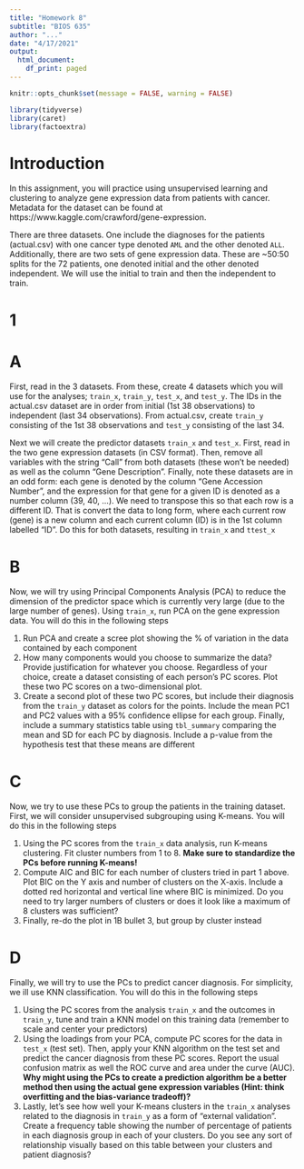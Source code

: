 ```yaml
---
title: "Homework 8"
subtitle: "BIOS 635"
author: "..."
date: "4/17/2021"
output:
  html_document:
    df_print: paged
---
```


```r
knitr::opts_chunk$set(message = FALSE, warning = FALSE)
```

```r
library(tidyverse)
library(caret)
library(factoextra)
```

# Introduction

In this assignment, you will practice using unsupervised learning and clustering to analyze gene expression data from patients with cancer.  Metadata for the dataset can be found at https://www.kaggle.com/crawford/gene-expression.

There are three datasets.  One include the diagnoses for the patients (actual.csv) with one cancer type denoted `AML` and the other denoted `ALL`.  Additionally, there are two sets of gene expression data.  These are ~50:50 splits for the 72 patients, one denoted initial and the other denoted independent.  We will use the initial to train and then the independent to train.

# 1
# A 
First, read in the 3 datasets.  From these, create 4 datasets which you will use for the analyses; `train_x`, `train_y`, `test_x`, and `test_y`.  The IDs in the actual.csv dataset are in order from initial (1st 38 observations) to independent (last 34 observations).  From actual.csv, create `train_y` consisting of the 1st 38 observations and `test_y` consisting of the last 34.

Next we will create the predictor datasets `train_x` and `test_x`.  First, read in the two gene expression datasets (in CSV format).  Then, remove all variables with the string "Call" from both datasets (these won't be needed) as well as the column "Gene Description".  Finally, note these datasets are in an odd form: each gene is denoted by the column "Gene Accession Number", and the expression for that gene for a given ID is denoted as a number column (39, 40, ...).  We need to transpose this so that each row is a different ID.  That is convert the data to long form, where each current row (gene) is a new column and each current column (ID) is in the 1st column labelled "ID".  Do this for both datasets, resulting in `train_x` and `ttest_x`

# B
Now, we will try using Principal Components Analysis (PCA) to reduce the dimension of the predictor space which is currently very large (due to the large number of genes).  Using `train_x`, run PCA on the gene expression data.  You will do this in the following steps

1) Run PCA and create a scree plot showing the % of variation in the data contained by each component
2) How many components would you choose to summarize the data?  Provide justification for whatever you choose.  Regardless of your choice, create a dataset consisting of each person's PC scores.  Plot these two PC scores on a two-dimensional plot.
3) Create a second plot of these two PC scores, but include their diagnosis from the `train_y` dataset as colors for the points.  Include the mean PC1 and PC2 values with a 95% confidence ellipse for each group.  Finally, include a summary statistics table using `tbl_summary` comparing the mean and SD for each PC by diagnosis.  Include a p-value from the hypothesis test that these means are different

# C
Now, we try to use these PCs to group the patients in the training dataset.  First, we will consider unsupervised subgrouping using K-means.  You will do this in the following steps

1) Using the PC scores from the `train_x` data analysis, run K-means clustering.  Fit cluster numbers from 1 to 8.  **Make sure to standardize the PCs before running K-means!**
2) Compute AIC and BIC for each number of clusters tried in part 1 above.  Plot BIC on the Y axis and number of clusters on the X-axis.  Include a dotted red horizontal and vertical line where BIC is minimized.  Do you need to try larger numbers of clusters or does it look like a maximum of 8 clusters was sufficient?
3) Finally, re-do the plot in 1B bullet 3, but group by cluster instead

# D
Finally, we will try to use the PCs to predict cancer diagnosis.  For simplicity, we ill use KNN classification.  You will do this in the following steps

1) Using the PC scores from the analysis `train_x` and the outcomes in `train_y`, tune and train a KNN model on this training data (remember to scale and center your predictors)
2) Using the loadings from your PCA, compute PC scores for the data in `test_x` (test set).  Then, apply your KNN algorithm on the test set and predict the cancer diagnosis from these PC scores.  Report the usual confusion matrix as well the ROC curve and area under the curve (AUC).  **Why might using the PCs to create a prediction algorithm be a better method then using the actual gene expression variables (Hint: think overfitting and the bias-variance tradeoff)?**
3) Lastly, let's see how well your K-means clusters in the `train_x` analyses related to the diagnosis in `train_y` as a form of "external validation".  Create a frequency table showing the number of percentage of patients in each diagnosis group in each of your clusters.  Do you see any sort of relationship visually based on this table between your clusters and patient diagnosis?






